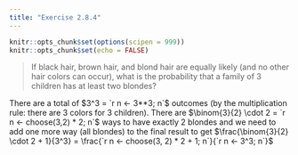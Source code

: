 ```yaml
---
title: "Exercise 2.8.4"
---
```


```r
knitr::opts_chunk$set(options(scipen = 999))
knitr::opts_chunk$set(echo = FALSE)
```

> If black hair, brown hair, and blond hair are equally likely (and no other hair colors can occur), what is the probability that a family of 3 children has at least two blondes?

There are a total of $3^3 = `r n <- 3**3; n`$ outcomes (by the multiplication rule: there are 3 colors for 3 children). There are $\binom{3}{2} \cdot 2 = `r n <- choose(3,2) * 2; n`$ ways to have exactly 2 blondes and we need to add one more way (all blondes) to the final result to get $\frac{\binom{3}{2} \cdot 2 + 1}{3^3} = \frac{`r n <- choose(3, 2) * 2 + 1; n`}{`r n <- 3^3; n`}$ 
